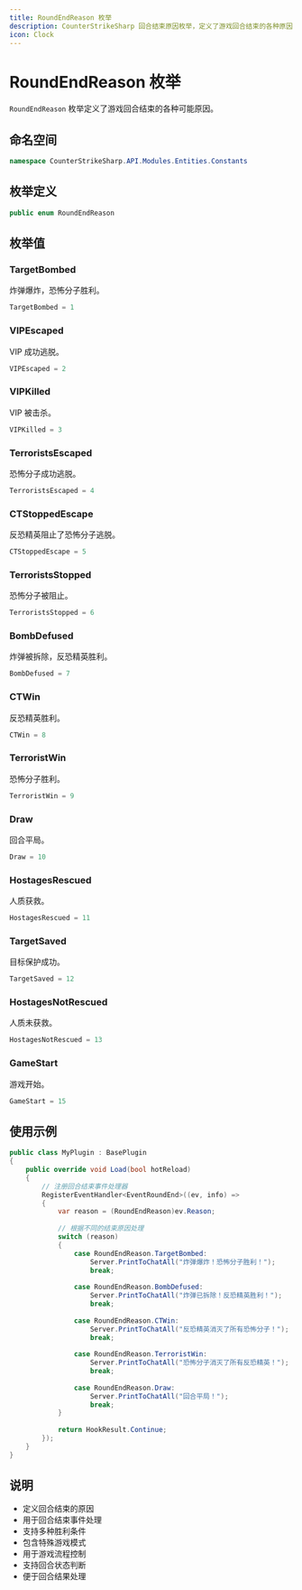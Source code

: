 ```yaml
---
title: RoundEndReason 枚举
description: CounterStrikeSharp 回合结束原因枚举，定义了游戏回合结束的各种原因
icon: Clock
---
```


# RoundEndReason 枚举

`RoundEndReason` 枚举定义了游戏回合结束的各种可能原因。

## 命名空间

```csharp
namespace CounterStrikeSharp.API.Modules.Entities.Constants
```

## 枚举定义

```csharp
public enum RoundEndReason
```

## 枚举值

### TargetBombed
炸弹爆炸，恐怖分子胜利。
```csharp
TargetBombed = 1
```

### VIPEscaped
VIP 成功逃脱。
```csharp
VIPEscaped = 2
```

### VIPKilled
VIP 被击杀。
```csharp
VIPKilled = 3
```

### TerroristsEscaped
恐怖分子成功逃脱。
```csharp
TerroristsEscaped = 4
```

### CTStoppedEscape
反恐精英阻止了恐怖分子逃脱。
```csharp
CTStoppedEscape = 5
```

### TerroristsStopped
恐怖分子被阻止。
```csharp
TerroristsStopped = 6
```

### BombDefused
炸弹被拆除，反恐精英胜利。
```csharp
BombDefused = 7
```

### CTWin
反恐精英胜利。
```csharp
CTWin = 8
```

### TerroristWin
恐怖分子胜利。
```csharp
TerroristWin = 9
```

### Draw
回合平局。
```csharp
Draw = 10
```

### HostagesRescued
人质获救。
```csharp
HostagesRescued = 11
```

### TargetSaved
目标保护成功。
```csharp
TargetSaved = 12
```

### HostagesNotRescued
人质未获救。
```csharp
HostagesNotRescued = 13
```

### GameStart
游戏开始。
```csharp
GameStart = 15
```

## 使用示例

```csharp
public class MyPlugin : BasePlugin
{
    public override void Load(bool hotReload)
    {
        // 注册回合结束事件处理器
        RegisterEventHandler<EventRoundEnd>((ev, info) =>
        {
            var reason = (RoundEndReason)ev.Reason;
            
            // 根据不同的结束原因处理
            switch (reason)
            {
                case RoundEndReason.TargetBombed:
                    Server.PrintToChatAll("炸弹爆炸！恐怖分子胜利！");
                    break;
                    
                case RoundEndReason.BombDefused:
                    Server.PrintToChatAll("炸弹已拆除！反恐精英胜利！");
                    break;
                    
                case RoundEndReason.CTWin:
                    Server.PrintToChatAll("反恐精英消灭了所有恐怖分子！");
                    break;
                    
                case RoundEndReason.TerroristWin:
                    Server.PrintToChatAll("恐怖分子消灭了所有反恐精英！");
                    break;
                    
                case RoundEndReason.Draw:
                    Server.PrintToChatAll("回合平局！");
                    break;
            }
            
            return HookResult.Continue;
        });
    }
}
```

## 说明

- 定义回合结束的原因
- 用于回合结束事件处理
- 支持多种胜利条件
- 包含特殊游戏模式
- 用于游戏流程控制
- 支持回合状态判断
- 便于回合结果处理 